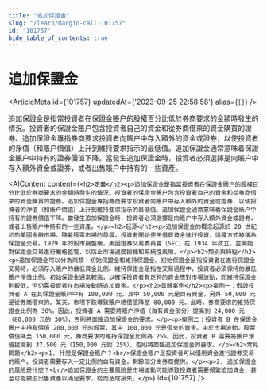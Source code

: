 ```yaml
---
title: "追加保證金"
slug: "/learn/margin-call-101757"
id: "101757"
hide_table_of_contents: true
---
```



# 追加保證金

<ArticleMeta id={101757} updatedAt={'2023-09-25 22:58:58'} alias={`[]`} />
<div className='border-solid border-b border-t-0 my-4 border-[var(--ifm-color-gray-300)]' />

追加保證金是指當投資者在保證金賬户的股權百分比低於券商要求的金額時發生的情況。投資者的保證金賬户包含投資者自己的資金和從券商借來的資金購買的證券。追加保證金專指券商要求投資者向賬户中存入額外的資金或證券，以使投資者的淨值（和賬户價值）上升到維持要求指示的最低值。追加保證金通常意味着保證金賬户中持有的證券價值下降。當發生追加保證金時，投資者必須選擇是向賬户中存入額外資金或證券，或者出售賬户中持有的一些資產。

<AIContent content={`<h2>定義</h2><p>追加保證金是指當投資者在保證金賬户的股權百分比低於券商要求的金額時發生的情況。投資者的保證金賬户包含投資者自己的資金和從券商借來的資金購買的證券。追加保證金專指券商要求投資者向賬户中存入額外的資金或證券，以使投資者的淨值（和賬户價值）上升到維持要求指示的最低值。追加保證金通常意味着保證金賬户中持有的證券價值下降。當發生追加保證金時，投資者必須選擇是向賬户中存入額外資金或證券，或者出售賬户中持有的一些資產。</p><h2>起源</h2><p>追加保證金的概念起源於 20 世紀初的美國金融市場。隨着股票市場的發展，投資者開始使用借貸資金進行投資，這種方式被稱為保證金交易。1929 年的股市崩盤後，美國證券交易委員會（SEC）在 1934 年成立，並開始對保證金交易進行嚴格監管，以防止市場過度投機和系統性風險。</p><h2>類別與特點</h2><p>追加保證金可以分為兩類：初始保證金和維持保證金。初始保證金是指投資者在進行保證金交易時，必須存入賬户的最低資金比例。維持保證金是指在交易過程中，投資者必須保持的最低賬户淨值比例。初始保證金通常較高，以確保投資者有足夠的資金應對市場波動，而維持保證金則較低，但仍需投資者在市場波動時追加資金。</p><h2>具體案例</h2><p>案例一：假設投資者 A 在其保證金賬户中有 100,000 元，其中 50,000 元是自有資金，另外 50,000 元是從券商借來的。某天，市場下跌導致賬户總價值降至 80,000 元。此時，券商要求的維持保證金比例為 30%。因此，投資者 A 需要將賬户淨值（自有資金部分）提高到 24,000 元（80,000 元的 30%），否則將面臨追加保證金的要求。</p><p>案例二：投資者 B 在保證金賬户中持有價值 200,000 元的股票，其中 100,000 元是借來的資金。由於市場波動，股票價值降至 150,000 元。券商要求的維持保證金比例為 25%。因此，投資者 B 需要將賬户淨值提高到 37,500 元（150,000 元的 25%），否則將面臨追加保證金的要求。</p><h2>常見問題</h2><p>1. 什麼是保證金賬户？<br/>保證金賬户是投資者可以借用資金進行證券交易的賬户。投資者需要存入一定比例的自有資金，剩餘部分由券商提供。</p><p>2. 追加保證金的風險是什麼？<br/>追加保證金的主要風險是市場波動可能導致投資者需要頻繁追加資金，甚至可能被迫出售資產以滿足要求，從而造成損失。</p>`} id={101757} />
